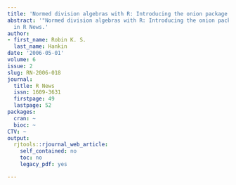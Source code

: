 ```yaml
---
title: 'Normed division algebras with R: Introducing the onion package'
abstract: '"Normed division algebras with R: Introducing the onion package" published
  in R News.'
author:
- first_name: Robin K. S.
  last_name: Hankin
date: '2006-05-01'
volume: 6
issue: 2
slug: RN-2006-018
journal:
  title: R News
  issn: 1609-3631
  firstpage: 49
  lastpage: 52
packages:
  cran: ~
  bioc: ~
CTV: ~
output:
  rjtools::rjournal_web_article:
    self_contained: no
    toc: no
    legacy_pdf: yes

---
```

